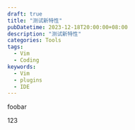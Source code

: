```yaml
---
draft: true
title: "测试新特性"
pubDatetime: 2023-12-18T20:00:00+08:00
description: "测试新特性"
categories: Tools
tags:
  - Vim
  - Coding
keywords:
  - Vim
  - plugins
  - IDE
---
```


foobar

<script
  src="https://gist.github.com/Stark-X/3dab3058e1c38d53821ba621ccd461ed.js"
  is:inline
></script>

123
